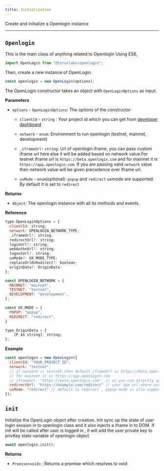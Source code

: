 ```yaml
---
title: Initialization
---
```


Create and initialize a Openlogin instance

---

## `Openlogin`

This is the main class of anything related to Openlogin
Using ES6,

```javascript
import OpenLogin from "@toruslabs/openlogin";
```

Then, create a new instance of OpenLogin.

```javascript
const openlogin = new OpenLogin(options);
```

The OpenLogin constructor takes an object with `OpenLoginOptions` as input.

**Parameters**

- `options` - `OpenLoginOptions`: The options of the constructor
  - `clientId` - `string` : Your project id which you can get from [developer dashboard](https://developer.tor.us/)
  - `network` - `enum`: Environment to run openlogin (testnet, mainnet, development)
  - `_iframeUrl`- `string`: Url of openlogin iframe, you can pass custom iframe url here else
  it will be added based on network value.For testnet iframe url is `https://beta.openlogin.com`  and
  for mainnet it is `https://app.openlogin.com`. If you are passing valid  `network` value then network value
  will be given precedence over iframe url.

  - `uxMode` - `enum`(optional): `popup` and `redirect` uxmode are supported. By default it is set to `redirect`

**Returns**

- `Object`: The openlogin instance with all its methods and events.

**Reference**

```javascript
type OpenLoginOptions = {
  clientId: string;
  network: OPENLOGIN_NETWORK_TYPE;
  _iframeUrl?: string;
  redirectUrl?: string;
  loginUrl?: string;
  webAuthnUrl?: string;
  logoutUrl?: string;
  uxMode?: UX_MODE_TYPE;
  replaceUrlOnRedirect?: boolean;
  originData?: OriginData;
};

const OPENLOGIN_NETWORK = {
  MAINNET: "mainnet",
  TESTNET: "testnet",
  DEVELOPMENT: "development",
};

const UX_MODE = {
  POPUP: "popup",
  REDIRECT: "redirect",
}

type OriginData = {
    [P in string]: string;
};
```

**Example**

```javascript
const openlogin = new OpenLogin({
  clientId: "YOUR_PROJECT_ID",
  network: "testnet",
  // if network is testnet then default iframeUrl is https://beta.openlogin.com
  // for mainnet it is https://app.openlogin.com
  //_iframeUrl: "https://beta.openlogin.com", // or you can directly specify iframeUrl of openlogin app
  redirectUrl: "https://example.com/redirect" // your app url where user will be redirected
  uxMode: "redirect" // default is redirect , popup mode is also supported
});
```

## `init`

Initialize the OpenLogin object after creation. Init sync up the state of user login session in
to openlogin class and it also injects a iframe in to DOM.
If init will be called after user is logged in , it will add
the user private key to privKey state variable of openlogin object.

```javascript
await openlogin.init();
```

**Returns**

- `Promise<void>` : Returns a promise which resolves to void
